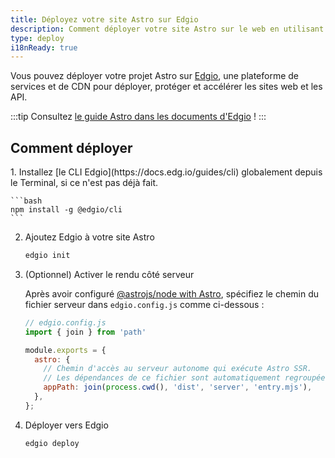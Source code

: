 ```yaml
---
title: Déployez votre site Astro sur Edgio
description: Comment déployer votre site Astro sur le web en utilisant Edgio.
type: deploy
i18nReady: true
---
```


Vous pouvez déployer votre projet Astro sur [Edgio](https://www.edg.io/), une plateforme de services et de CDN pour déployer, protéger et accélérer les sites web et les API.

:::tip
Consultez [le guide Astro dans les documents d'Edgio](https://docs.edg.io/guides/astro) !
:::

## Comment déployer

<Steps>
1. Installez [le CLI Edgio](https://docs.edg.io/guides/cli) globalement depuis le Terminal, si ce n'est pas déjà fait.

    ```bash
    npm install -g @edgio/cli
    ```

2. Ajoutez Edgio à votre site Astro

    ```bash
    edgio init
    ```

3. (Optionnel) Activer le rendu côté serveur

    Après avoir configuré [@astrojs/node with Astro](/fr/guides/integrations-guide/node/), spécifiez le chemin du fichier serveur dans `edgio.config.js` comme ci-dessous :

    ```js ins={2,5-9}
    // edgio.config.js
    import { join } from 'path'

    module.exports = {
      astro: {
        // Chemin d'accès au serveur autonome qui exécute Astro SSR.
        // Les dépendances de ce fichier sont automatiquement regroupées.
        appPath: join(process.cwd(), 'dist', 'server', 'entry.mjs'),
      },
    };
    ```

4. Déployer vers Edgio

    ```bash
    edgio deploy
    ```
</Steps>

